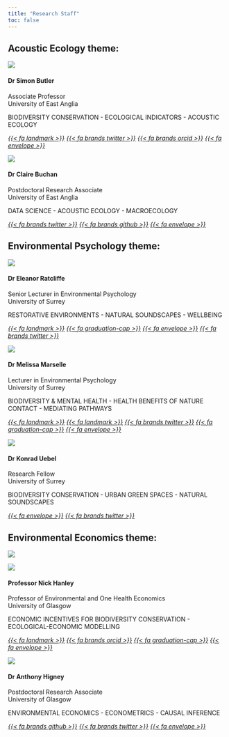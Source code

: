 ```yaml
---
title: "Research Staff"
toc: false
---
```


::: {.grid}

::: {.g-col-12 #sec-eco}
## Acoustic Ecology theme: {#sec-eco}
:::

::: {.g-col-12 .g-col-md-4}
<div class="card h-100">
<img src="images/sjb.png" class="card-img-top">
<div class="card-body d-flex flex-column">
<h4 class="card-title">Dr Simon Butler</h4>
<p class="card-subtitle">Associate Professor<br>
University of East Anglia</p>
<div class="card-text text-center">
<p>BIODIVERSITY CONSERVATION - ECOLOGICAL INDICATORS - ACOUSTIC ECOLOGY</p>
</div>
<div class="text-center">
<a href="https://research-portal.uea.ac.uk/en/persons/simon-butler"><i>{{< fa landmark >}}</i></a>
<a href="https://twitter.com/_SimonButler"><i>{{< fa brands twitter >}}</i></a>
<a href="https://orcid.org/0000-0002-5111-5639"><i>{{< fa brands orcid >}}</i></a>
<a href="mailto:simon.j.butler@uea.ac.uk"><i>{{< fa envelope >}}</i></a>
</div>
</div>
</div>

:::

::: {.g-col-12 .g-col-md-4}
<div class="card h-100">
<img src="images/cb.png" class="card-img-top">
<div class="card-body d-flex flex-column">
<h4 class="card-title">Dr Claire Buchan</h4>
<p class="card-subtitle">Postdoctoral Research Associate<br>
University of East Anglia</p>
<div class="card-text text-center">
<p>DATA SCIENCE - ACOUSTIC ECOLOGY - MACROECOLOGY</p>
</div>
<div class="text-center">
<a href="https://twitter.com/buchanding"><i>{{< fa brands twitter >}}</i></a>
<a href="https://github.com/c-buchan"><i>{{< fa brands github >}}</i></a>
<a href="mailto:c.buchan@uea.ac.uk"><i>{{< fa envelope >}}</i></a>
</div>
</div>
</div>

:::

::: {.g-col-12}
## Environmental Psychology theme: {#sec-psych}
:::

::: {.g-col-12 .g-col-md-4}
<div class="card h-100">
<img src="images/Ellie_photo.jpg" class="card-img-top">
<div class="card-body d-flex flex-column">
<h4 class="card-title">Dr Eleanor Ratcliffe</h4>
<p class="card-subtitle">Senior Lecturer in Environmental Psychology<br>
University of Surrey</p>
<div class="card-text text-center">
<p>RESTORATIVE ENVIRONMENTS - NATURAL SOUNDSCAPES - WELLBEING</p>
</div>
<div class="text-center">
<a href="https://www.surrey.ac.uk/people/eleanor-ratcliffe"><i>{{< fa landmark >}}</i></a>
<a href="https://scholar.google.co.uk/citations?user=Nz2URgYAAAAJ&hl=en"><i>{{< fa graduation-cap >}}</i></a>
<a href="mailto:eleanor.ratcliffe@surrey.ac.uk"><i>{{< fa envelope >}}</i></a>
<a href='https://twitter.com/el_ratcliffe'><i>{{< fa brands twitter >}}</i></a>
</div>
</div>
</div>

:::

::: {.g-col-12 .g-col-md-4}
<div class="card h-100">
<img src="images/melissa_marselle_sq.webp" class="card-img-top">
<div class="card-body d-flex flex-column">
<h4 class="card-title">Dr Melissa Marselle</h4>
<p class="card-subtitle">Lecturer in Environmental Psychology<br>
University of Surrey</p>
<div class="card-text text-center">
<p>BIODIVERSITY & MENTAL HEALTH - HEALTH BENEFITS OF NATURE CONTACT - MEDIATING PATHWAYS</p>
</div>
<div class="text-center">
<a href="https://www.surrey.ac.uk/environmental-psychology-research-group"><i>{{< fa landmark >}}</i></a>
<a href="https://www.surrey.ac.uk/people/melissa-marselle"><i>{{< fa landmark >}}</i></a>
<a href="https://twitter.com/MelissaMarselle"><i>{{< fa brands twitter >}}</i></a>
<a href="https://scholar.google.co.uk/citations?user=J4wGx1YAAAAJ&hl=en&inst=15262737669262836719"><i>{{< fa graduation-cap >}}</i></a>
<a href="mailto:m.marselle@surrey.ac.uk"><i>{{< fa envelope >}}</i></a>
</div>
</div>
</div>

:::

::: {.g-col-12 .g-col-md-4}
<div class="card h-100">
<img src="images/konrad_sq.webp" class="card-img-top">
<div class="card-body d-flex flex-column">
<h4 class="card-title">Dr Konrad Uebel</h4>
<p class="card-subtitle">Research Fellow<br>
University of Surrey</p>
<div class="card-text text-center">
<p>BIODIVERSITY CONSERVATION - URBAN GREEN SPACES - NATURAL SOUNDSCAPES</p>
</div>
<div class="text-center">
<a href="mailto:mk.uebel.ac.uk"><i>{{< fa envelope >}}</i></a>
<a href='https://twitter.com/KonradUebel1'><i>{{< fa brands twitter >}}</i></a>
</div>
</div>
</div>

:::

::: {.g-col-12}
## Environmental Economics theme: {#sec-econ}
:::

::: {.g-col-12 .g-col-md-4}
<div class="card h-100">

::: dark-mode
<img src="images/nick_hanley_cool.webp" class="card-img-top">

:::
::: light-mode
<img src="images/nick_hanley_less_cool.webp" class="card-img-top">

:::

<div class="card-body d-flex flex-column">
<h4 class="card-title">Professor Nick Hanley</h4>
<p class="card-subtitle">Professor of Environmental and One Health Economics<br>
University of Glasgow</p>
<div class="card-text text-center">
<p>ECONOMIC INCENTIVES FOR BIODIVERSITY CONSERVATION - ECOLOGICAL-ECONOMIC MODELLING</p>
</div>
<div class="text-center">
<a href="https://www.gla.ac.uk/researchinstitutes/bahcm/research/sigs/environmentalandonehealth/"><i>{{< fa landmark >}}</i></a>
<a href="https://orcid.org/0000-0002-1362-3499"><i>{{< fa brands orcid >}}</i></a>
<a href="https://scholar.google.com/citations?hl=en&user=5W8W0rMAAAAJ"><i>{{< fa graduation-cap >}}</i></a>
<a href="mailto:nicholas.hanley@glasgow.ac.uk"><i>{{< fa envelope >}}</i></a>
</div>
</div>
</div>

:::

::: {.g-col-12 .g-col-md-4}

<div class="card h-100">
<img src="images/ah_crop.webp" class="card-img-top">
<div class="card-body d-flex flex-column">
<h4 class="card-title">Dr Anthony Higney</h4>
<p class="card-subtitle">Postdoctoral Research Associate<br>
University of Glasgow</p>
<div class="card-text text-center">
<p>ENVIRONMENTAL ECONOMICS - ECONOMETRICS - CAUSAL INFERENCE</p>
</div>
<div class="text-center">
<a href="https://anthonychigney.github.io/home/"><i>{{< fa brands github >}}</i></a>
<a href="https://twitter.com/AnthonyHigney"><i>{{< fa brands twitter >}}</i></a>
<a href="mailto:anthony.higney@glasgow.ac.uk"><i>{{< fa envelope >}}</i></a>
</div>
</div>
</div>

:::

:::